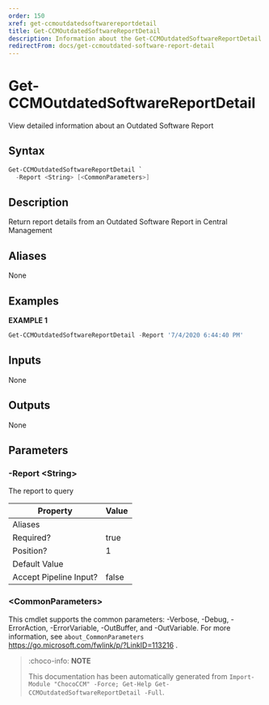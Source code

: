 ```yaml
---
order: 150
xref: get-ccmoutdatedsoftwarereportdetail
title: Get-CCMOutdatedSoftwareReportDetail
description: Information about the Get-CCMOutdatedSoftwareReportDetail function
redirectFrom: docs/get-ccmoutdated-software-report-detail
---
```


# Get-CCMOutdatedSoftwareReportDetail

<!-- This documentation is automatically generated from /Get-CCMOutdatedSoftwareReportDetail.ps1 using GenerateDocs.ps1. Contributions are welcome at the original location(s). -->

View detailed information about an Outdated Software Report

## Syntax

~~~powershell
Get-CCMOutdatedSoftwareReportDetail `
  -Report <String> [<CommonParameters>]
~~~

## Description

Return report details from an Outdated Software Report in Central Management


## Aliases

None

## Examples

 **EXAMPLE 1**

~~~powershell
Get-CCMOutdatedSoftwareReportDetail -Report '7/4/2020 6:44:40 PM'

~~~

## Inputs

None

## Outputs

None

## Parameters

###  -Report &lt;String&gt;
The report to query

Property               | Value
---------------------- | -----
Aliases                |
Required?              | true
Position?              | 1
Default Value          |
Accept Pipeline Input? | false

### &lt;CommonParameters&gt;

This cmdlet supports the common parameters: -Verbose, -Debug, -ErrorAction, -ErrorVariable, -OutBuffer, and -OutVariable. For more information, see `about_CommonParameters` https://go.microsoft.com/fwlink/p/?LinkID=113216 .



<Xref title="Function Reference" value="chococcm-functions" />

> :choco-info: **NOTE**
> 
> This documentation has been automatically generated from `Import-Module "ChocoCCM" -Force; Get-Help Get-CCMOutdatedSoftwareReportDetail -Full`.
